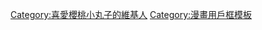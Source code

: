 {{Userbox
  |border-c = #ffffff
  |border-s = 1
  |id-c     = #f400a1
  |id-s     = 11
  |id-fc    = #ffffff
  |info-c   = #ff69b4
  |info-s   = 10
  |info-fc  = #FFFFFF
  |id       = {{lang|ja|ちび<br>まる子}}
  |info     = 這個用戶喜歡看'''[[櫻桃小丸子|<span style="color:#FFFFFF;">櫻桃小丸子</span>]]'''。
}}

<includeonly>[[Category:喜愛櫻桃小丸子的維基人]]</includeonly>

<noinclude>[[Category:漫畫用戶框模板]]</noinclude>